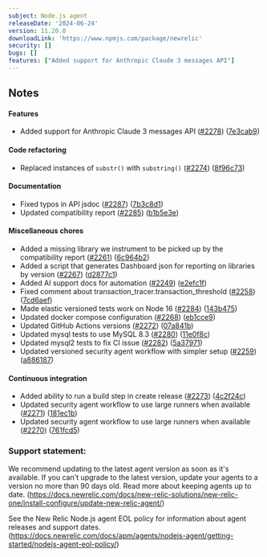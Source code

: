 ```yaml
---
subject: Node.js agent
releaseDate: '2024-06-24'
version: 11.20.0
downloadLink: 'https://www.npmjs.com/package/newrelic'
security: []
bugs: []
features: ["Added support for Anthropic Claude 3 messages API"]
---
```


## Notes

#### Features

* Added support for Anthropic Claude 3 messages API ([#2278](https://github.com/newrelic/node-newrelic/pull/2278)) ([7e3cab9](https://github.com/newrelic/node-newrelic/commit/7e3cab9739a9924b904ce78380fd70b1e30cd89f))

#### Code refactoring

* Replaced instances of `substr()` with `substring()` ([#2274](https://github.com/newrelic/node-newrelic/pull/2274)) ([8f96c73](https://github.com/newrelic/node-newrelic/commit/8f96c734862d42f459dd4de8ed9d498ef7d693de))

#### Documentation

* Fixed typos in API jsdoc ([#2287](https://github.com/newrelic/node-newrelic/pull/2287)) ([7b3c8d1](https://github.com/newrelic/node-newrelic/commit/7b3c8d1445ea9876b36eda31d979dac9b65dad14))
* Updated compatibility report ([#2285](https://github.com/newrelic/node-newrelic/pull/2285)) ([b1b5e3e](https://github.com/newrelic/node-newrelic/commit/b1b5e3e54074cc8b535927f4edad07925618260c))

#### Miscellaneous chores

* Added a missing library we instrument to be picked up by the compatibility report ([#2261](https://github.com/newrelic/node-newrelic/pull/2261)) ([6c964b2](https://github.com/newrelic/node-newrelic/commit/6c964b2029874353908486228113a468959b1597))
* Added a script that generates Dashboard json for reporting on libraries by version ([#2267](https://github.com/newrelic/node-newrelic/pull/2267)) ([d2877c1](https://github.com/newrelic/node-newrelic/commit/d2877c17c7c2f4432b2ce4056c94200a2e7334b2))
* Added AI support docs for automation ([#2249](https://github.com/newrelic/node-newrelic/pull/2249)) ([e2efc1f](https://github.com/newrelic/node-newrelic/commit/e2efc1fb202a3e87be710f352546a00df6bf6cef))
* Fixed comment about transaction_tracer.transaction_threshold ([#2258](https://github.com/newrelic/node-newrelic/pull/2258)) ([7cd6aef](https://github.com/newrelic/node-newrelic/commit/7cd6aef7ecc32d8647f0313b36be368bfa14a0e9))
* Made elastic versioned tests work on Node 16 ([#2284](https://github.com/newrelic/node-newrelic/pull/2284)) ([143b475](https://github.com/newrelic/node-newrelic/commit/143b4757c27d497a25d1b3c7fd56b32bcede619f))
* Updated docker compose configuration ([#2268](https://github.com/newrelic/node-newrelic/pull/2268)) ([eb1cce9](https://github.com/newrelic/node-newrelic/commit/eb1cce9143fe87eed1bdd077471942f85cf14f21))
* Updated GitHub Actions versions ([#2272](https://github.com/newrelic/node-newrelic/pull/2272)) ([07a841b](https://github.com/newrelic/node-newrelic/commit/07a841b9acf0a0dcb1a495c5cb0ee8f77e283fc9))
* Updated mysql tests to use MySQL 8.3 ([#2280](https://github.com/newrelic/node-newrelic/pull/2280)) ([11e0f8c](https://github.com/newrelic/node-newrelic/commit/11e0f8cf63a5f792419382635496a29c0286c737))
* Updated mysql2 tests to fix CI issue ([#2282](https://github.com/newrelic/node-newrelic/pull/2282)) ([5a37971](https://github.com/newrelic/node-newrelic/commit/5a37971b03fe8d69b39db66d97ecfc1176c42902))
* Updated versioned security agent workflow with simpler setup ([#2259](https://github.com/newrelic/node-newrelic/pull/2259)) ([a886187](https://github.com/newrelic/node-newrelic/commit/a886187bf1bf29d2430e38223d0215436e006540))

#### Continuous integration

* Added ability to run a build step in create release ([#2273](https://github.com/newrelic/node-newrelic/pull/2273)) ([4c2f24c](https://github.com/newrelic/node-newrelic/commit/4c2f24cb6e94dd05f269998eeb763196c3fac274))
* Updated security agent workflow to use large runners when available ([#2271](https://github.com/newrelic/node-newrelic/pull/2271)) ([181ec1b](https://github.com/newrelic/node-newrelic/commit/181ec1bfa8d420514fca3d6de6c3989e796a29db))
* Updated security agent workflow to use large runners when available ([#2270](https://github.com/newrelic/node-newrelic/pull/2270)) ([761fcd5](https://github.com/newrelic/node-newrelic/commit/761fcd5ca5ae32ba922d0880979dbfff97604641))


### Support statement:

We recommend updating to the latest agent version as soon as it's available. If you can't upgrade to the latest version, update your agents to a version no more than 90 days old. Read more about keeping agents up to date. (https://docs.newrelic.com/docs/new-relic-solutions/new-relic-one/install-configure/update-new-relic-agent/)

See the New Relic Node.js agent EOL policy for information about agent releases and support dates. (https://docs.newrelic.com/docs/apm/agents/nodejs-agent/getting-started/nodejs-agent-eol-policy/)